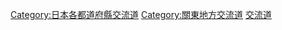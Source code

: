 {{日本行政區劃分類導航|交流道}}
{{Commonscat|Interchanges in Tochigi prefecture}}

{{DEFAULTSORT:Tochigi}}
[[Category:日本各都道府縣交流道|Category:日本各都道府縣交流道]]
[[Category:關東地方交流道|Category:關東地方交流道]]
[[Category:栃木縣道路|交流道]]